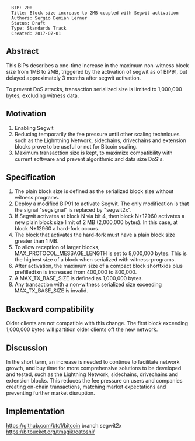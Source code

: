 <pre>
  BIP: 200
  Title: Block size increase to 2MB coupled with Segwit activation
  Authors: Sergio Demian Lerner
  Status: Draft
  Type: Standards Track
  Created: 2017-07-01
</pre>

==Abstract==

This BIPs describes a one-time increase in the maximum non-witness block size from 1MB to 2MB, triggered by the activation of segwit as of BIP91, but delayed approximately 3 months after segwit activation.

To prevent DoS attacks, transaction serialized size is limited to 1,000,000 bytes, excluding witness data.

==Motivation==

# Enabling Segwit
# Reducing temporarily the fee pressure until other scaling techniques such as the Lighntning Network, sidechains, drivechains and extension blocks prove to be useful or not for Bitcoin scaling.
# Maximum transacttion size is kept, to maximize compatibility with current software and prevent algorithmic and data size DoS's.

==Specification==

# The plain block size is defined as the serialized block size without witness programs.
# Deploy a modified BIP91 to activate Segwit. The only modification is that the signal "segsignal" is replaced by "segwit2x".
# If Segwit activates at block N via bit 4, then block N+12960 activates a new plain block size limit of 2 MB (2,000,000 bytes). In this case, at block N+12960 a hard-fork occurs.
# The block that activates the hard-fork must have a plain block size greater than 1 MB.
# To allow reception of larger blocks, MAX_PROTOCOL_MESSAGE_LENGTH is set to 8,000,000 bytes. This is the highest size of a block when serialized with witness-programs.
# After activation, the maximum size of a compact block shorttxids plus prefilledtxn is increased from 400,000 to 800,000.
# A MAX_TX_BASE_SIZE is defined as 1,000,000 bytes.
# Any transaction with a non-witness serialized size exceeding MAX_TX_BASE_SIZE is invalid.


==Backward compatibility==

Older clients are not compatible with this change.  The first block exceeding 1,000,000 bytes will partition older clients off the new network.

==Discussion==

In the short term, an increase is needed to continue to facilitate
network growth, and buy time for more comprehensive solutions to be
developed and tested, such as the Lightning Network, sidechains, drivechains and extension blocks.
This reduces the fee pressure on users and companies creating on-chain transactions, matching market expectations and preventing further market disruption.


==Implementation==

https://github.com/btc1/bitcoin branch segwit2x
https://bitbucket.org/tmagik/catoshi/
